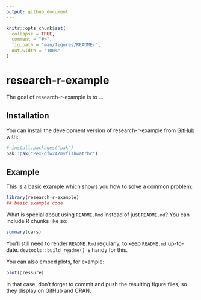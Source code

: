 ```yaml
---
output: github_document
---
```


<!-- README.md is generated from README.Rmd. Please edit that file -->

```r
knitr::opts_chunk$set(
  collapse = TRUE,
  comment = "#>",
  fig.path = "man/figures/README-",
  out.width = "100%"
)
```

# research-r-example

<!-- badges: start -->
<!-- badges: end -->

The goal of research-r-example is to ...

## Installation

You can install the development version of research-r-example from [GitHub](https://github.com/) with:

``` r
# install.packages("pak")
pak::pak("Pex-gfw24/myfishwatchr")
```

## Example

This is a basic example which shows you how to solve a common problem:

```r
library(research-r-example)
## basic example code
```

What is special about using `README.Rmd` instead of just `README.md`? You can include R chunks like so:

```r
summary(cars)
```

You'll still need to render `README.Rmd` regularly, to keep `README.md` up-to-date. `devtools::build_readme()` is handy for this.

You can also embed plots, for example:

```r
plot(pressure)
```

In that case, don't forget to commit and push the resulting figure files, so they display on GitHub and CRAN.
